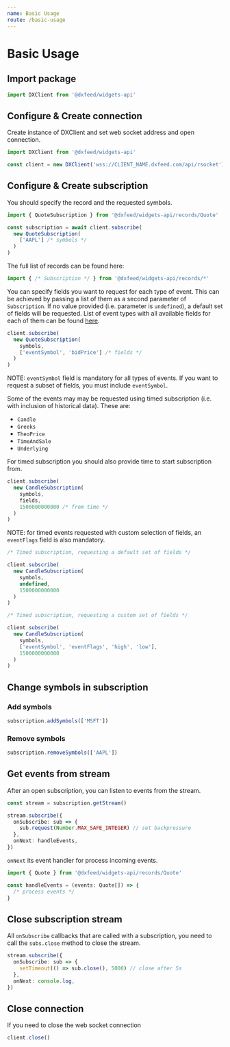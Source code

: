 ```yaml
---
name: Basic Usage
route: /basic-usage
---
```


# Basic Usage

## Import package

```ts
import DXClient from '@dxfeed/widgets-api'
```

## Configure & Create connection

Create instance of DXClient and set web socket address and open connection.

```ts
import DXClient from '@dxfeed/widgets-api'

const client = new DXClient('wss://CLIENT_NAME.dxfeed.com/api/rsocket')
```

## Configure & Create subscription
You should specify the record and the requested symbols.

```ts
import { QuoteSubscription } from '@dxfeed/widgets-api/records/Quote'

const subscription = await client.subscribe(
  new QuoteSubscription(
    ['AAPL'] /* symbols */
  )
)
```

The full list of records can be found here:
```js
import { /* Subscription */ } from '@dxfeed/widgets-api/records/*'
```

You can specify fields you want to request for each type of event. This can be achieved by passing a list of them as a second parameter of `Subscription`. If no value provided (i.e. parameter is `undefined`), a default set of fields will be requested. List of event types with all available fields for each of them can be found [here](https://studio.asyncapi.com/?url=https://dxfeed-demo.s3.amazonaws.com/dxFeed-WebApi-alpha.yaml).
```ts
client.subscribe(
  new QuoteSubscription(
    symbols,
    ['eventSymbol', 'bidPrice'] /* fields */
  )
)
```
NOTE: `eventSymbol` field is mandatory for all types of events. If you want to request a subset of fields, you must include `eventSymbol`.

Some of the events may may be requested using timed subscription (i.e. with inclusion of historical data). These are: 

- `Candle` 
- `Greeks` 
- `TheoPrice`
- `TimeAndSale`
- `Underlying`

For timed subscription you should also provide time to start subscription from.
```ts
client.subscribe(
  new CandleSubscription(
    symbols,
    fields,
    1500000000000 /* from time */
  )
)
```

NOTE: for timed events requested with custom selection of fields, an `eventFlags` field is also mandatory.
```ts
/* Timed subscription, requesting a default set of fields */

client.subscribe(
  new CandleSubscription(
    symbols,
    undefined,
    1500000000000
  )
)

/* Timed subscription, requesting a custom set of fields */

client.subscribe(
  new CandleSubscription(
    symbols,
    ['eventSymbol', 'eventFlags', 'high', 'low'],
    1500000000000
  )
)
```

## Change symbols in subscription

### Add symbols

```ts
subscription.addSymbols(['MSFT'])
```

### Remove symbols

```ts
subscription.removeSymbols(['AAPL'])
```

## Get events from stream
After an open subscription, you can listen to events from the stream.

```ts
const stream = subscription.getStream()

stream.subscribe({
  onSubscribe: sub => {
    sub.request(Number.MAX_SAFE_INTEGER) // set backpressure
  },
  onNext: handleEvents,
})
```

`onNext` its event handler for process incoming events.

```ts
import { Quote } from '@dxfeed/widgets-api/records/Quote'

const handleEvents = (events: Quote[]) => {
  /* process events */
}
```

## Close subscription stream
All `onSubscribe` callbacks that are called with a subscription, you need to call the `subs.close` method to close the stream.

```ts
stream.subscribe({
  onSubscribe: sub => {
    setTimeout(() => sub.close(), 5000) // close after 5s
  },
  onNext: console.log,
})
```

## Close connection
If you need to close the web socket connection

```ts
client.close()
```
